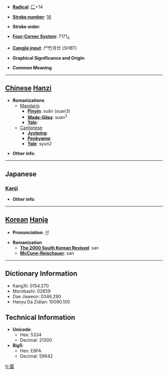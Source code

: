 * '''[[Wiktionary:Chinese radical index| Radical]]''': [[Wiktionary:Chinese radical index 匚|匚]]+14

* '''[[Wiktionary:Chinese total strokes index|Stroke number]]''': [[Wiktionary:Chinese total strokes index 16|16]]

* '''Stroke order''': 

* '''[[Wiktionary:Chinese four corner index|Four-Corner System]]''': 7171<sub>4</sub>

* '''[[Wiktionary:Chinese Cangjie index|Cangjie input]]''': 尸竹月廿 (SHBT)

* '''Graphical Significance and Origin''': 

* '''Common Meaning'''

----

== [[Chinese]] [[Hanzi]] ==

* '''Romanizations'''
** [[Mandarin]]
*** '''[[Pinyin]]''': suǎn (suan3)
*** '''[[Wade-Giles]]''': suan<sup>3</sup>
*** '''[[Yale]]''': 
**[[Cantonese]]
***'''[[Jyutping]]''':
***'''[[Penkyamp]]''': 
***'''[[Yale]]''': syun2

* '''Other info''': 

----

==Japanese==
===[[Kanji]]===
{{kanji|on readings=[[さん]] (san), [[せん]] (sen)|kun readings=}}

* '''Other info''':  

----

== [[Korean]] [[Hanja]] ==

* '''Pronunciation''': 산

* '''Romanization'''
** '''[[The 2000 South Korean Revised Romanization|The 2000 South Korean Revised]]''': san
** '''[[McCune-Reischauer]]''': san

----

== Dictionary Information ==

* KangXi: 0154.270
* Morobashi: 02659
* Dae Jaweon: 0346.290
* Hanyu Da Zidian: 10090.100

== Technical Information ==

* '''Unicode''':
** Hex: 5334
** Decimal: 21300
* '''Big5''':
** Hex: E8FA
** Decimal: 59642

[[fr:匴]]